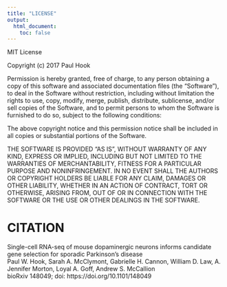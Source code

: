 ```yaml
---
title: "LICENSE"
output:
  html_document:
    toc: false
---
```


MIT License

Copyright (c) 2017 Paul Hook

Permission is hereby granted, free of charge, to any person obtaining a copy
of this software and associated documentation files (the "Software"), to deal
in the Software without restriction, including without limitation the rights
to use, copy, modify, merge, publish, distribute, sublicense, and/or sell
copies of the Software, and to permit persons to whom the Software is
furnished to do so, subject to the following conditions:

The above copyright notice and this permission notice shall be included in all
copies or substantial portions of the Software.

THE SOFTWARE IS PROVIDED "AS IS", WITHOUT WARRANTY OF ANY KIND, EXPRESS OR
IMPLIED, INCLUDING BUT NOT LIMITED TO THE WARRANTIES OF MERCHANTABILITY,
FITNESS FOR A PARTICULAR PURPOSE AND NONINFRINGEMENT. IN NO EVENT SHALL THE
AUTHORS OR COPYRIGHT HOLDERS BE LIABLE FOR ANY CLAIM, DAMAGES OR OTHER
LIABILITY, WHETHER IN AN ACTION OF CONTRACT, TORT OR OTHERWISE, ARISING FROM,
OUT OF OR IN CONNECTION WITH THE SOFTWARE OR THE USE OR OTHER DEALINGS IN THE
SOFTWARE.

# CITATION  

Single-cell RNA-seq of mouse dopaminergic neurons informs candidate gene selection for sporadic Parkinson's disease  
Paul W. Hook, Sarah A. McClymont, Gabrielle H. Cannon, William D. Law, A. Jennifer Morton, Loyal A. Goff, Andrew S. McCallion  
bioRxiv 148049; doi: https://doi.org/10.1101/148049
